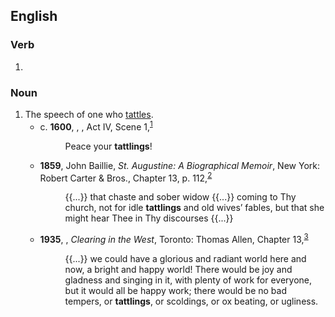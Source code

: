 ==English==

===Verb===
{{head|en|verb form}}

# {{present participle of|tattle|lang=en|nocat=1}}

===Noun===
{{en-noun}}

# The speech of one who [[tattle]]s.
#* c. '''1600''', {{w|William Shakespeare}}, ''{{w|The Merry Wives of Windsor}}'', Act IV, Scene 1,<sup>[http://www.opensourceshakespeare.org/views/plays/play_view.php?WorkID=merrywives&Scope=entire&pleasewait=1&msg=pl]</sup>
#*: Peace your '''tattlings'''!
#* '''1859''', John Baillie, ''St. Augustine: A Biographical Memoir'', New York: Robert Carter & Bros., Chapter 13, p. 112,<sup>[https://archive.org/details/staugustinebiogr00bail]</sup>
#*: {{...}} that chaste and sober widow {{...}} coming to Thy church, not for idle '''tattlings''' and old wives’ fables, but that she might hear Thee in Thy discourses {{...}}
#* '''1935''', {{w|Nellie McClung}}, ''Clearing in the West'', Toronto: Thomas Allen, Chapter 13,<sup>[http://www.fadedpage.com/books/20110414/html.php]</sup>
#*: {{...}} we could have a glorious and radiant world here and now, a bright and happy world! There would be joy and gladness and singing in it, with plenty of work for everyone, but it would all be happy work; there would be no bad tempers, or '''tattlings''', or scoldings, or ox beating, or ugliness.